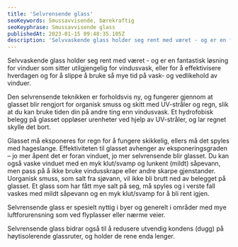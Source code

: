 ```yaml
---
title: 'Selvrensende glass'
seoKeywords: Smussavvisende, bærekraftig
seoKeyphrase: Smussavvisende glass
publishedAt: 2023-01-15 09:48:35.105Z
description: 'Selvvaskende glass holder seg rent med været - og er en fantastisk løsning for vinduer som sitter utilgjengelig for vindusvask.'
---
```


Selvvaskende glass holder seg rent med været - og er en fantastisk løsning for vinduer som sitter utilgjengelig for vindusvask, eller for å effektivisere hverdagen og for å slippe å bruke så mye tid på vask- og vedlikehold av vinduer.

Den selvrensende teknikken er forholdsvis ny, og fungerer gjennom at glasset blir rengjort for organisk smuss og skitt med UV-stråler og regn, slik at du kan bruke tiden din på andre ting enn vindusvask. Et hydrofobisk belegg på glasset oppløser urenheter ved hjelp av UV-stråler, og lar regnet skylle det bort.

Glasset må eksponeres for regn for å fungere skikkelig, ellers må det spyles med hageslange. Effektiviteten til glasset avhenger av eksponeringsgraden – jo mer åpent det er foran vinduet, jo mer selvrensende blir glasset. Du kan også vaske vinduet med en myk klut/svamp og lunkent (mildt) såpevann, men pass på å ikke bruke vindusskrape eller andre skarpe gjenstander. Uorganisk smuss, som salt fra sjøvann, vil ikke bli brutt ned av belegget på glasset. Et glass som har fått mye salt på seg, må spyles og i verste fall vaskes med mildt såpevann og en myk klut/svamp for å bli rent igjen.

Selvrensende glass er spesielt nyttig i byer og generelt i områder med mye luftforurensning som ved flyplasser eller nærme veier.

Selvrensende glass bidrar også til å redusere utvendig kondens (dugg) på høytisolerende glassruter, og holder de rene enda lenger.
